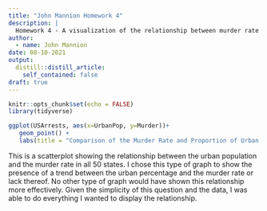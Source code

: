 ```yaml
---
title: "John Mannion Homework 4"
description: |
  Homework 4 - A visualization of the relationship between murder rate and urban population and a discussion of the visualization. 
author:
  - name: John Mannion
date: 08-10-2021
output:
  distill::distill_article:
    self_contained: false
draft: true
---
```



```r
knitr::opts_chunk$set(echo = FALSE)
library(tidyverse)
```
```r
ggplot(USArrests, aes(x=UrbanPop, y=Murder))+
   geom_point() +
   labs(title = "Comparison of the Murder Rate and Proportion of Urban Population in All 50 States", x =  "Percent of Residents in Urban Area", y = "Murders per 100,000 Residents")
```
This is a scatterplot showing the relationship between the urban population and the murder rate in all 50 states. I chose this type of graph to show the presence of a trend between the urban percentage and the murder rate or lack thereof. No other type of graph would have shown this relationship more effectively. Given the simplicity of this question and the data, I was able to do everything I wanted to display the relationship. 
